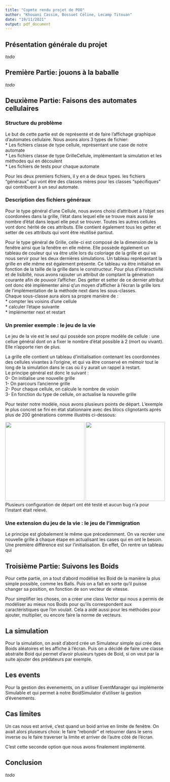 ```yaml
---
title: "Copmte rendu projet de POO"
author: "Khouani Cassim, Bossuet Céline, Lecamp Titouan"
date: "19/11/2021"
output: pdf_document
---
```


## Présentation générale du projet

*todo*

## Première Partie: jouons à la baballe

*todo*

## Deuxième Partie: Faisons des automates cellulaires

### Structure du problème 

Le but de cette partie est de représenté et de faire l'affichage graphique d'automates cellulaire. Nous avons alors 3 types de fichier:  
* Les fichiers classe de type cellule, représentant une case de notre automate  
* Les fichiers classe de type GrilleCellule, implémentant la simulation et les méthodes qui en découlent  
* Les fichiers de tests pour chaque automate    

Pour les deux premiers fichiers, il y en a de deux types. les fichiers "généraux" qui vont être des classes mères pour les classes "spécifiques" qui contribuent à un seul automate.

### Description des fichiers généraux 

Pour le type général d'une Cellule, nous avons choisi d'attribuet à l'objet ses coordonées dans la grille, l'état dans lequel elle se trouve mais aussi le nombre d'état dans lequel elle peut se trouver. Toutes les autres cellules vont donc hérité de ces attributs. Elle contient également tous les getter et setter de ces attributs qui vont être réutilisé partout. 
  
Pour le type général de Grille, celle-ci est composé de la dimension de la fenêtre ainsi que la fenêtre en elle même. Elle possède également un tableau de couleur qui va être utile lors du coloriage de la grille et qui va nous servir pour les deux dernières simulations. Un tableau représentant la grille en elle même est également présente. Ce tableau va être initialisé en fonction de la taille de la grille dans le constructeur. Pour plus d'intéractivité et de lisibilté, nous avons rajouter un attribut de comptant la génération courante afin de pouvoir l'afficher. Des getter et setter de ce dernier attribut ont donc été implémenter ainsi q'un moyen d'afficher à l'écran la grille lors de l'implémentation de la méthode next dans les sous-classes.  
Chaque sous-classe aura alors sa propre manière de :  
* compter les voisins d'une cellule  
* calculer l'étape suivante  
* implémenter next et restart

### Un premier exemple : le jeu de la vie

Le jeu de la vie est le seul qui possède son propre modèle de cellule : une cellue général dont on a fixer le nombre d'état possible à 2 (mort ou vivant). Elle n'apporte rien de plus.  


La grille elle contient un tableau d'initialisation contenant les coordonnées des cellules vivantes à l'origine, et qui va être conservé en mémoir tout le long de la simulation dans le cas où il y aurait un rappel à restart.  
Le principe général est donc le suivant :  
0- On initialise une nouvelle grille  
1- On parcours l'ancienne grille  
2- Pour chaque cellule, on calcule le nombre de voisin  
3- En fonction du type de cellule, on actualise la nouvelle grille

Pour tester notre modèle, nous avons plusieurs points de départ. L'exemple le plus concret se fini en état stationnaire avec des blocs clignotants aprés plus de 200 générations comme illustrés ci-dessous:

![](jeu de la vie init.png){width=250px}
![](jeu de la vie fin.png){width=250px}  
Plusieurs configuration de départ ont été testé et aucun bug n'a pour l'instant était relevé.
 
### Une extension du jeu de la vie : le jeu de l'immigration

Le principe est globalement le même que précedemment. On va recréer une nouvelle grille à chaque étape en actualisant les cases qui en ont le besoin. Une première différence est sur l'initialisation. En effet, On rentre un tableau qui

## Troisième Partie: Suivons les Boids

Pour cette partie, on a tout d'abord modélisé les Boid de la manière la plus simple possible, comme les Balls. Puis on a fait en sorte qu'il puisse changer sa position, en fonction de son vecteur de vitesse.

Pour simplifier les choses, on a créer une class Vector qui nous a permis de modéliser au mieux nos Boids pour qu'ils correspondent aux caractéristiques que l'on voulait. Cela a aidé aussi pour les méthodes pour ajouter, multiplier, ou encore faire la norme de vecteurs.

## La simulation

Pour la simulation, on avait d'abord crée un Simulateur simple qui crée des Boids aléatoires et les affiche à l'écran. Puis on a décidé de faire une classe abstraite Boid qui permet d'avoir plusieurs types de Boid, si on veut par la suite ajouter des prédateurs par exemple.

## Les events

Pour la gestion des évenements, on a utiliser EventManager qui implémente Simulable et qui permet à notre BoidSimulator d'utiliser la gestion d'évenements.

## Cas limites

Un cas nous est arrivé, c'est quand un boid arrive en limite de fenêtre. On avait alors plusieurs choix: le faire "rebondir" et retourner dans le sens inverse ou le faire traverser la limite et arriver de l'autre côté de l'écran.

C'est cette seconde option que nous avons finalement implémenté.

## Conclusion

*todo*